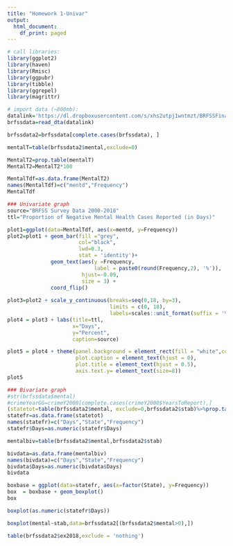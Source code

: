 ```yaml
---
title: "Homework 1-Univar"
output:
  html_document:
    df_print: paged
---
```

 
```r
# call libraries:
library(ggplot2)
library(haven)
library(Rmisc)
library(ggpubr)
library(tibble)
library(ggrepel)
library(magrittr)
```

```r
# import data (~800mb):
datalink='https://dl.dropboxusercontent.com/s/xhs2utpj1wntmzt/BRFSSFinalSup.dta'
brfssdata=read_dta(datalink)
```

```r
brfssdata2=brfssdata[complete.cases(brfssdata), ]
```

```r
mentalT=table(brfssdata2$mental,exclude=0)

MentalT2=prop.table(mentalT)
MentalT2=MentalT2*100

MentalTdf=as.data.frame(MentalT2)
names(MentalTdf)=c("mentd","Frequency")
MentalTdf
```


```r
### Univariate graph
source="BRFSS Survey Data 2000-2018"
ttl="Proportion of Negative Mental Health Cases Reported (in Days)"

plot1=ggplot(data=MentalTdf, aes(x=mentd, y=Frequency))
plot2=plot1 + geom_bar(fill ="grey", 
                       col="black",
                       lwd=0.3,
                       stat = 'identity')+ 
              geom_text(aes(y =Frequency, 
                            label = paste0(round(Frequency,2), '%')),
                        hjust=-0.09, 
                        size = 3) +
              coord_flip()
  
plot3=plot2 + scale_y_continuous(breaks=seq(0,18, by=3),
                                 limits = c(0, 18), 
                                 labels=scales::unit_format(suffix = '%'))     
plot4 = plot3 + labs(title=ttl,
                     x="Days", 
                     y="Percent",
                     caption=source)

plot5 = plot4 + theme(panel.background = element_rect(fill = "white",colour = "grey20"),
                      plot.caption = element_text(hjust = 0), 
                      plot.title = element_text(hjust = 0.5),
                      axis.text.y= element_text(size=8))
plot5
```
```r
### Bivariate graph
#str(brfssdata$mental)
#crimeYearGG=crimeY2000[complete.cases(crimeY2000$YearsToReport),]
(statetot=table(brfssdata2$mental, exclude=0,brfssdata2$stab)%>%prop.table()%>%"*"(100)%>%round(2))
statefr=as.data.frame(statetot)
names(statefr)=c("Days","State","Frequency")
statefr$Days=as.numeric(statefr$Days)
```

```r
mentalbiv=table(brfssdata2$mental,brfssdata2$stab)

bivdata=as.data.frame(mentalbiv)
names(bivdata)=c("Days","State","Frequency")
bivdata$Days=as.numeric(bivdata$Days)
bivdata
```

```r
boxbase = ggplot(data=statefr, aes(x=factor(State), y=Frequency))
box  = boxbase + geom_boxplot()
box
```
```r
boxplot(as.numeric(statefr$Days))
```



```r
boxplot(mental~stab,data=brfssdata2[(brfssdata2$mental>0),])
```



```r
table(brfssdata2$ex2018,exclude = 'nothing')
```




